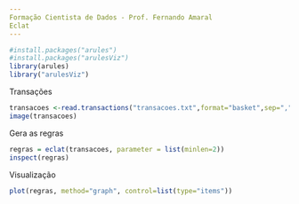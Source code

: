 ---
Formação Cientista de Dados - Prof. Fernando Amaral
Eclat
---

```{r}
#install.packages("arules")
#install.packages("arulesViz")
library(arules)
library("arulesViz")
```
Transações
```{r}
transacoes <-read.transactions("transacoes.txt",format="basket",sep=",")
image(transacoes)
```
Gera as regras
```{r}
regras = eclat(transacoes, parameter = list(minlen=2))
inspect(regras)
```
Visualização
```{r}
plot(regras, method="graph", control=list(type="items"))
```

